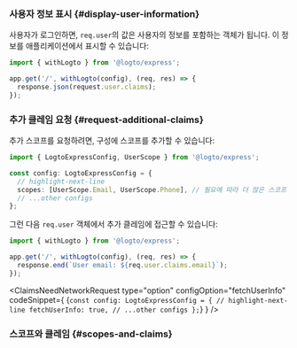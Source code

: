 

### 사용자 정보 표시 \{#display-user-information}

사용자가 로그인하면, `req.user`의 값은 사용자의 정보를 포함하는 객체가 됩니다. 이 정보를 애플리케이션에서 표시할 수 있습니다:

```ts title="app.ts"
import { withLogto } from '@logto/express';

app.get('/', withLogto(config), (req, res) => {
  response.json(request.user.claims);
});
```

### 추가 클레임 요청 \{#request-additional-claims}

<FindUserInfoMissing method="req.user" />

<ScopesAndClaimsIntroduction />

추가 스코프를 요청하려면, 구성에 스코프를 추가할 수 있습니다:

```ts title="app.ts"
import { LogtoExpressConfig, UserScope } from '@logto/express';

const config: LogtoExpressConfig = {
  // highlight-next-line
  scopes: [UserScope.Email, UserScope.Phone], // 필요에 따라 더 많은 스코프 추가
  // ...other configs
};
```

그런 다음 `req.user` 객체에서 추가 클레임에 접근할 수 있습니다:

```ts title="app.ts"
import { withLogto } from '@logto/express';

app.get('/', withLogto(config), (req, res) => {
  response.end(`User email: ${req.user.claims.email}`);
});
```

<ClaimsNeedNetworkRequest
  type="option"
  configOption="fetchUserInfo"
  codeSnippet={
    <CodeBlock language="ts" title="app.ts">{`const config: LogtoExpressConfig = {
  // highlight-next-line
  fetchUserInfo: true,
  // ...other configs
};`}</CodeBlock>
  }
/>

### 스코프와 클레임 \{#scopes-and-claims}

<ScopesAndClaims />
